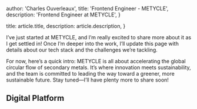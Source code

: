 
  author: 'Charles Ouverleaux',
  title: 'Frontend Engineer - METYCLE',
  description: 'Frontend Engineer at METYCLE',
}

  title: article.title,
  description: article.description,
}


I’ve just started at METYCLE, and I’m really excited to share more about it as I get settled in! Once I’m deeper into the work, I’ll update this page with details about our tech stack and the challenges we’re tackling.

For now, here’s a quick intro: METYCLE is all about accelerating the global circular flow of secondary metals. It’s where innovation meets sustainability, and the team is committed to leading the way toward a greener, more sustainable future. Stay tuned—I’ll have plenty more to share soon!

## Digital Platform

<Image src={metycle} alt="" />
